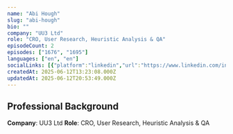 ```yaml
---
name: "Abi Hough"
slug: "abi-hough"
bio: ""
company: "UU3 Ltd"
role: "CRO, User Research, Heuristic Analysis & QA"
episodeCount: 2
episodes: ["1676", "1695"]
languages: ["en", "en"]
socialLinks: [{"platform":"linkedin","url":"https://www.linkedin.com/in/abihough/"}]
createdAt: 2025-06-12T13:23:08.000Z
updatedAt: 2025-06-12T20:53:49.000Z
---
```


## Professional Background

**Company**: UU3 Ltd
**Role**: CRO, User Research, Heuristic Analysis & QA
